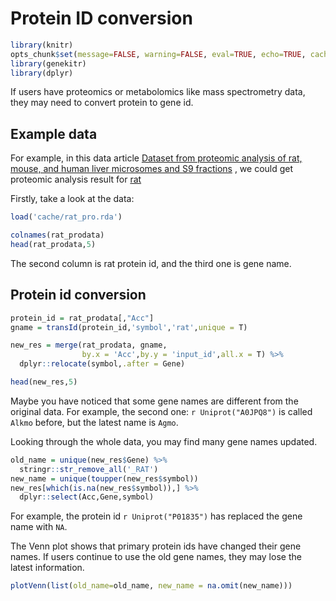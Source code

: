 # Protein ID conversion {#protein-id-conversion}

```r
library(knitr)
opts_chunk$set(message=FALSE, warning=FALSE, eval=TRUE, echo=TRUE, cache=TRUE)
library(genekitr)
library(dplyr)
```

If users have proteomics or metabolomics like mass spectrometry data, they may need to convert protein to gene id.

## Example data {#protein-example-data}

For example, in this data article [Dataset from proteomic analysis of rat, mouse, and human liver microsomes and S9 fractions](https://www.sciencedirect.com/science/article/pii/S2352340915000189#ec0005) , we could get proteomic analysis result for [rat](https://ars.els-cdn.com/content/image/1-s2.0-S2352340915000189-mmc1.zip)


Firstly, take a look at the data:

```r
load('cache/rat_pro.rda')
```


```r
colnames(rat_prodata)
head(rat_prodata,5)
```

The second column is rat protein id, and the third one is gene name.

## Protein id conversion {#protein-id-conversion}

```r
protein_id = rat_prodata[,"Acc"]
gname = transId(protein_id,'symbol','rat',unique = T)

new_res = merge(rat_prodata, gname,
                by.x = 'Acc',by.y = 'input_id',all.x = T) %>% 
  dplyr::relocate(symbol,.after = Gene)

head(new_res,5)
```

Maybe you have noticed that some gene names are different from the original data. For example, the second one: `r Uniprot("A0JPQ8")` is called `Alkmo` before, but the latest name is `Agmo`.

Looking through the whole data, you may find many gene names updated. 

```r
old_name = unique(new_res$Gene) %>% 
  stringr::str_remove_all('_RAT')
new_name = unique(toupper(new_res$symbol))
new_res[which(is.na(new_res$symbol)),] %>% 
  dplyr::select(Acc,Gene,symbol)
```

For example, the protein id `r Uniprot("P01835")` has replaced the gene name with `NA`.

The Venn plot shows that primary protein ids have changed their gene names. If users continue to use the old gene names, they may lose the latest information.

```r
plotVenn(list(old_name=old_name, new_name = na.omit(new_name)))
```





